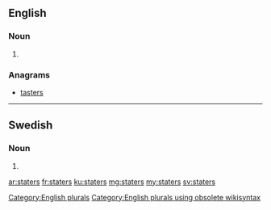 ==English==

===Noun===
{{head|en}}

# {{plural of|stater}}

===Anagrams===
* [[tasters#English|tasters]]

[[Category:English plurals]][[Category:English plurals using obsolete wikisyntax]]

----

==Swedish==

===Noun===
{{head|sv|noun form}}

# {{sv-noun-form-indef-gen-pl|stat}}

[[ar:staters]]
[[fr:staters]]
[[ku:staters]]
[[mg:staters]]
[[my:staters]]
[[sv:staters]]